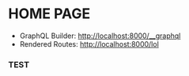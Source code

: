 # HOME PAGE

- GraphQL Builder:
  [http://localhost:8000/\_\_graphql](http://localhost:8000/__graphql)
- Rendered Routes: [http://localhost:8000/lol](http://localhost:8000/lol)

### TEST
